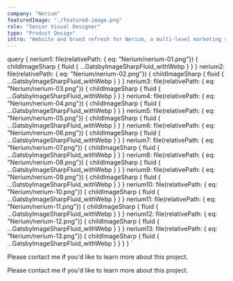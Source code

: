 ```yaml
---
company: "Nerium"
featuredImage: "./featured-image.png"
role: "Senior Visual Designer"
type: "Product Design"
intro: "Website and brand refresh for Nerium, a multi-level marketing skincare brand. The refresh included restructured user flows and a modernized design system." 
---
```


  query {
    nerium1: file(relativePath: { eq: "Nerium/nerium-01.png"}) {
      childImageSharp {
        fluid {
          ...GatsbyImageSharpFluid_withWebp
        }
      }
    }
    nerium2: file(relativePath: { eq: "Nerium/nerium-02.png"}) {
      childImageSharp {
        fluid {
          ...GatsbyImageSharpFluid_withWebp
        }
      }
    }
    nerium3: file(relativePath: { eq: "Nerium/nerium-03.png"}) {
      childImageSharp {
        fluid {
          ...GatsbyImageSharpFluid_withWebp
        }
      }
    }
    nerium4: file(relativePath: { eq: "Nerium/nerium-04.png"}) {
      childImageSharp {
        fluid {
          ...GatsbyImageSharpFluid_withWebp
        }
      }
    }
    nerium5: file(relativePath: { eq: "Nerium/nerium-05.png"}) {
      childImageSharp {
        fluid {
          ...GatsbyImageSharpFluid_withWebp
        }
      }
    }
    nerium6: file(relativePath: { eq: "Nerium/nerium-06.png"}) {
      childImageSharp {
        fluid {
          ...GatsbyImageSharpFluid_withWebp
        }
      }
    }
    nerium7: file(relativePath: { eq: "Nerium/nerium-07.png"}) {
      childImageSharp {
        fluid {
          ...GatsbyImageSharpFluid_withWebp
        }
      }
    }
    nerium8: file(relativePath: { eq: "Nerium/nerium-08.png"}) {
      childImageSharp {
        fluid {
          ...GatsbyImageSharpFluid_withWebp
        }
      }
    }
    nerium9: file(relativePath: { eq: "Nerium/nerium-09.png"}) {
      childImageSharp {
        fluid {
          ...GatsbyImageSharpFluid_withWebp
        }
      }
    }
    nerium10: file(relativePath: { eq: "Nerium/nerium-10.png"}) {
      childImageSharp {
        fluid {
          ...GatsbyImageSharpFluid_withWebp
        }
      }
    }
    nerium11: file(relativePath: { eq: "Nerium/nerium-11.png"}) {
      childImageSharp {
        fluid {
          ...GatsbyImageSharpFluid_withWebp
        }
      }
    }
    nerium12: file(relativePath: { eq: "Nerium/nerium-12.png"}) {
      childImageSharp {
        fluid {
          ...GatsbyImageSharpFluid_withWebp
        }
      }
    }
    nerium13: file(relativePath: { eq: "Nerium/nerium-13.png"}) {
      childImageSharp {
        fluid {
          ...GatsbyImageSharpFluid_withWebp
        }
      }
    }
  }
`

<GridTwo>

<ImageContainer classes="large" fluid={props.data.nerium1.childImageSharp.fluid} />

<ImageContainer classes="small" fluid={props.data.nerium2.childImageSharp.fluid} />

<ImageContainer classes="small" fluid={props.data.nerium3.childImageSharp.fluid} />

<ImageContainer classes="large" fluid={props.data.nerium4.childImageSharp.fluid} />

<p class="small right blog-text">Please contact me if you'd like to learn more about this project.</p>

<ImageContainer classes="small right" fluid={props.data.nerium5.childImageSharp.fluid} />

<ImageContainer classes="small" fluid={props.data.nerium6.childImageSharp.fluid} />

<ImageContainer classes="small" fluid={props.data.nerium7.childImageSharp.fluid} />

<ImageContainer classes="small right" fluid={props.data.nerium12.childImageSharp.fluid} />

<ImageContainer classes="small right" fluid={props.data.nerium8.childImageSharp.fluid} />

<ImageContainer classes="small right" fluid={props.data.nerium9.childImageSharp.fluid} />

<ImageContainer classes="large" fluid={props.data.nerium10.childImageSharp.fluid} />

<ImageContainer classes="small right" fluid={props.data.nerium11.childImageSharp.fluid} />

<ImageContainer classes="small right" fluid={props.data.nerium13.childImageSharp.fluid} />

<p class="small right blog-text">Please contact me if you'd like to learn more about this project.</p>

</GridTwo>